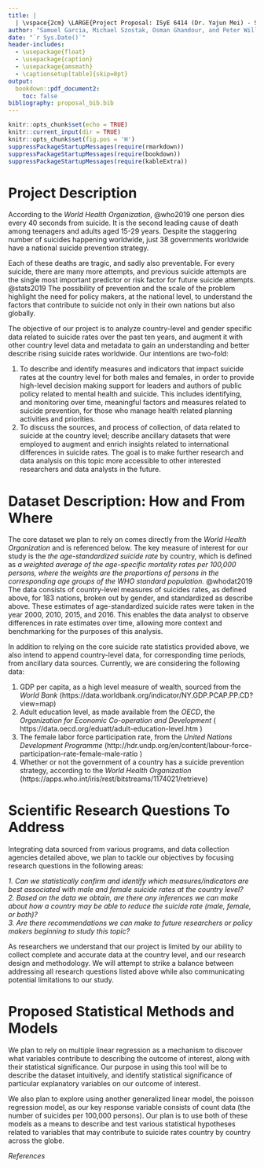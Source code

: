 ```yaml
---
title: |
  | \vspace{2cm} \LARGE{Project Proposal: ISyE 6414 (Dr. Yajun Mei) - Spring 2020}
author: "Samuel Garcia, Michael Szostak, Osman Ghandour, and Peter Williams"
date: "`r Sys.Date()`"
header-includes:
  - \usepackage{float}
  - \usepackage{caption} 
  - \usepackage{amsmath}
  - \captionsetup[table]{skip=8pt}
output:
  bookdown::pdf_document2: 
    toc: false
bibliography: proposal_bib.bib
---
```


```r
knitr::opts_chunk$set(echo = TRUE)
knitr::current_input(dir = TRUE)
knitr::opts_chunk$set(fig.pos = 'H')
suppressPackageStartupMessages(require(rmarkdown))
suppressPackageStartupMessages(require(bookdown))
suppressPackageStartupMessages(require(kableExtra))
```

# Project Description

According to the *World Health Organization*, @who2019 one person dies every 40 seconds from suicide. It is the second leading cause of death among teenagers and adults aged 15-29 years. Despite the staggering number of suicides happening worldwide, just 38 governments worldwide have a national suicide prevention strategy. 

Each of these deaths are tragic, and sadly also preventable. For every suicide, there are many more attempts, and previous suicide attempts are the single most important predictor or risk factor for future suicide attempts. @stats2019 The possibility of prevention and the scale of the problem highlight the need for policy makers, at the national level, to understand the factors that contribute to suicide not only in their own nations but also globally.  

The objective of our project is to analyze country-level and gender specific data related to suicide rates over the past ten years, and augment it with other country level data and metadata to gain an understanding and better describe rising suicide rates worldwide. Our intentions are two-fold: 

1. To describe and identify measures and indicators that impact suicide rates at the country level for both males and females, in order to provide high-level decision making support for leaders and authors of public policy related to mental health and suicide. This includes identifying, and monitoring over time, meaningful factors and measures related to suicide prevention, for those who manage health related planning activities and priorities.   
2. To discuss the sources, and process of collection, of data related to suicide at the country level; describe ancillary datasets that were employed to augment and enrich insights related to international differences in suicide rates. The goal is to make further research and data analysis on this topic more accessible to other interested researchers and data analysts in the future. 


# Dataset Description: How and From Where

The core dataset we plan to rely on comes directly from the *World Health Organization* and is referenced below.  The key measure of interest for our study is the *the age-standardized suicide rate* by country, which is defined as *a weighted average of the age-specific mortality rates per 100,000 persons, where the weights are the proportions of persons in the corresponding age groups of the WHO standard population.* @whodat2019 The data consists of country-level measures of suicides rates, as defined above, for $183$ nations, broken out by gender, and standardized as describe above. These estimates of age-standardized suicide rates were taken in the year $2000$, $2010$, $2015$, and $2016$. This enables the data analyst to observe differences in rate estimates over time, allowing more context and benchmarking for the purposes of this analysis. 

In addition to relying on the core suicide rate statistics provided above, we also intend to append country-level data, for corresponding time periods, from ancillary data sources. Currently, we are considering the following data: 

1. GDP per capita, as a high level measure of wealth, sourced from the *World Bank* (https://data.worldbank.org/indicator/NY.GDP.PCAP.PP.CD?view=map)
2. Adult education level, as made available from the *OECD*, the *Organization for Economic Co-operation and Development* ( https://data.oecd.org/eduatt/adult-education-level.htm )
3. The female labor force participation rate, from the *United Nations Development Programme* (http://hdr.undp.org/en/content/labour-force-participation-rate-female-male-ratio )
4. Whether or not the government of a country has a suicide prevention strategy, according to the *World Health Organization* (https://apps.who.int/iris/rest/bitstreams/1174021/retrieve)

# Scientific Research Questions To Address

Integrating data sourced from various programs, and data collection agencies detailed above, we plan to tackle our objectives by focusing research questions in the following areas:  

*1. Can we statistically confirm and identify which measures/indicators are best associated with male and female suicide rates at the country level?*  
*2. Based on the data we obtain, are there any inferences we can make about how a country may be able to reduce the suicide rate (male, female, or both)?*  
*3. Are there recommendations we can make to future researchers or policy makers beginning to study this topic?*  

As researchers we understand that our project is limited by our ability to collect complete and accurate data at the country level, and our research design and methodology. We will attempt to strike a balance between addressing all research questions listed above while also communicating potential limitations to our study.   

# Proposed Statistical Methods and Models 

We plan to rely on multiple linear regression as a mechanism to discover what variables contribute to describing the outcome of interest, along with their statistical significance. Our purpose in using this tool will be to describe the dataset intuitively, and identify statistical significance of particular explanatory variables on our outcome of interest. 

We also plan to explore using another generalized linear model, the poisson regression model, as our key response variable consists of count data (the number of suicides per 100,000 persons). Our plan is to use both of these models as a means to describe and test various statistical hypotheses related to variables that may contribute to suicide rates country by country across the globe.  
  
*References*  
  



